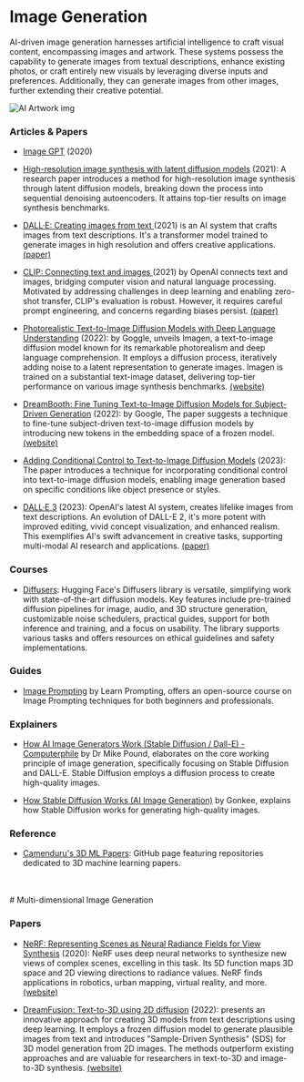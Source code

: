 # Image Generation

AI-driven image generation harnesses artificial intelligence to craft visual content, encompassing images and artwork. These systems possess the capability to generate images from textual descriptions, enhance existing photos, or craft entirely new visuals by leveraging diverse inputs and preferences. Additionally, they can generate images from other images, further extending their creative potential.

![AI Artwork img](/static/img/aiArtwork.png)

### Articles & Papers

- [Image GPT](https://openai.com/research/image-gpt) (2020)

- [High-resolution image synthesis with latent diffusion models](https://arxiv.org/abs/2112.10752) (2021): A research paper introduces a method for high-resolution image synthesis through latent diffusion models, breaking down the process into sequential denoising autoencoders. It attains top-tier results on image synthesis benchmarks.

- [DALL·E: Creating images from text ](https://openai.com/research/dall-e) (2021) is an AI system that crafts images from text descriptions. It's a transformer model trained to generate images in high resolution and offers creative applications. [(paper)](https://arxiv.org/abs/2102.12092)

- [CLIP: Connecting text and images ](https://openai.com/research/clip) (2021) by OpenAI connects text and images, bridging computer vision and natural language processing. Motivated by addressing challenges in deep learning and enabling zero-shot transfer, CLIP's evaluation is robust. However, it requires careful prompt engineering, and concerns regarding biases persist. [(paper)](https://arxiv.org/abs/2103.00020) 

- [Photorealistic Text-to-Image Diffusion Models with Deep Language Understanding](https://arxiv.org/abs/2205.11487) (2022): by Goggle, unveils Imagen, a text-to-image diffusion model known for its remarkable photorealism and deep language comprehension. It employs a diffusion process, iteratively adding noise to a latent representation to generate images. Imagen is trained on a substantial text-image dataset, delivering top-tier performance on various image synthesis benchmarks. [(website)](https://imagen.research.google/)

- [DreamBooth: Fine Tuning Text-to-Image Diffusion Models for Subject-Driven Generation](https://arxiv.org/abs/2208.12242) (2022): by Google, The paper suggests a technique to fine-tune subject-driven text-to-image diffusion models by introducing new tokens in the embedding space of a frozen model. [(website)](https://dreambooth.github.io/)

- [Adding Conditional Control to Text-to-Image Diffusion Models](https://arxiv.org/abs/2302.05543) (2023): The paper introduces a technique for incorporating conditional control into text-to-image diffusion models, enabling image generation based on specific conditions like object presence or styles.

- [DALL·E 3](https://openai.com/dall-e-3) (2023): OpenAI's latest AI system, creates lifelike images from text descriptions. An evolution of DALL-E 2, it's more potent with improved editing, vivid concept visualization, and enhanced realism. This exemplifies AI's swift advancement in creative tasks, supporting multi-modal AI research and applications. [(paper)](https://cdn.openai.com/papers/DALL_E_3_System_Card.pdf)




### Courses

- [Diffusers](https://huggingface.co/docs/diffusers/index): Hugging Face's Diffusers library is versatile, simplifying work with state-of-the-art diffusion models. Key features include pre-trained diffusion pipelines for image, audio, and 3D structure generation, customizable noise schedulers, practical guides, support for both inference and training, and a focus on usability. The library supports various tasks and offers resources on ethical guidelines and safety implementations.


### Guides 

- [Image Prompting](https://learnprompting.org/docs/category/%EF%B8%8F-image-prompting) by Learn Prompting, offers an open-source course on Image Prompting techniques for both beginners and professionals. 


### Explainers

- [How AI Image Generators Work (Stable Diffusion / Dall-E) - Computerphile](https://www.youtube.com/watch?v=1CIpzeNxIhU&t=92s) by Dr Mike Pound, elaborates on the core working principle of image generation, specifically focusing on Stable Diffusion and DALL-E. Stable Diffusion employs a diffusion process to create high-quality images.

- [How Stable Diffusion Works (AI Image Generation)](https://www.youtube.com/watch?v=sFztPP9qPRc&t=427s) by Gonkee, explains how Stable Diffusion works for generating high-quality images.


### Reference

- [Camenduru's 3D ML Papers](https://github.com/camenduru#-3d-ml-papers): GitHub page featuring repositories dedicated to 3D machine learning papers.


<br/>
<br/>
# Multi-dimensional Image Generation

### Papers 

- [NeRF: Representing Scenes as Neural Radiance Fields for View Synthesis](https://arxiv.org/abs/2003.08934) (2020): NeRF uses deep neural networks to synthesize new views of complex scenes, excelling in this task. Its 5D function maps 3D space and 2D viewing directions to radiance values. NeRF finds applications in robotics, urban mapping, virtual reality, and more. [(website)](https://www.matthewtancik.com/nerf)

- [DreamFusion: Text-to-3D using 2D diffusion](https://arxiv.org/pdf/2209.14988.pdf) (2022): presents an innovative approach for creating 3D models from text descriptions using deep learning. It employs a frozen diffusion model to generate plausible images from text and introduces "Sample-Driven Synthesis" (SDS) for 3D model generation from 2D images. The methods outperform existing approaches and are valuable for researchers in text-to-3D and image-to-3D synthesis. [(website)](https://dreamfusion3d.github.io/)